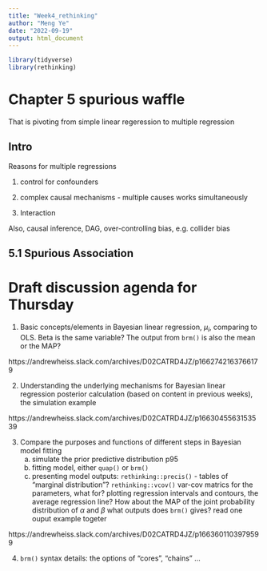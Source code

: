```yaml
---
title: "Week4_rethinking"
author: "Meng Ye"
date: "2022-09-19"
output: html_document
---
```


```r
library(tidyverse)
library(rethinking)
```


# Chapter 5 spurious waffle 

That is pivoting from simple linear regeression to multiple regression 

## Intro

Reasons for multiple regressions 

1) control for confounders 

2) complex causal mechanisms - multiple causes works simultaneously 

3) Interaction

Also, causal inference, DAG, over-controlling bias, e.g. collider bias 

## 5.1 Spurious Association 


# Draft discussion agenda for Thursday 

1. Basic concepts/elements in Bayesian linear regression, $\mu_i$, comparing to OLS. Beta is the same variable? The output from `brm()` is also the mean or the MAP? 

https://andrewheiss.slack.com/archives/D02CATRD4JZ/p1662742163766179


2. Understanding the underlying mechanisms for Bayesian linear regression posterior calculation (based on content in previous weeks), the simulation example

https://andrewheiss.slack.com/archives/D02CATRD4JZ/p1663045563153539

3. Compare the purposes and functions of different steps in Bayesian model fitting
   a. simulate the prior predictive distribution p95 
   b. fitting model, either `quap()` or `brm()`
   c. presenting model outputs: 
    `rethinking::precis()` - tables of "marginal distribution"?     `rethinking::vcov()` var-cov matrics for the parameters, what for? 
    plotting regression intervals and contours, the average regression line? How about the MAP of the joint probability distribution of $\alpha$ and $\beta$
    what outputs does `brm()` gives? read one ouput example togeter
    
  https://andrewheiss.slack.com/archives/D02CATRD4JZ/p1663601103979599
  

4. `brm()` syntax details: the options of "cores", "chains" ... 

